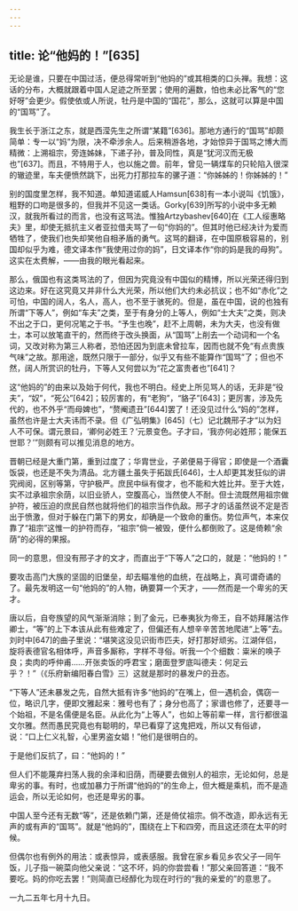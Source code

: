 ```yaml
---
---
---
```

title: 论“他妈的！”[635]
---




无论是谁，只要在中国过活，便总得常听到“他妈的”或其相类的口头禅。我想：这话的分布，大概就跟着中国人足迹之所至罢；使用的遍数，怕也未必比客气的“您好呀”会更少。假使依或人所说，牡丹是中国的“国花”，那么，这就可以算是中国的“国骂”了。

我生长于浙江之东，就是西滢先生之所谓“某籍”[636]。那地方通行的“国骂”却颇简单：专一以“妈”为限，决不牵涉余人。后来稍游各地，才始惊异于国骂之博大而精微：上溯祖宗，旁连姊妹，下递子孙，普及同性，真是“犹河汉而无极也”[637]。而且，不特用于人，也以施之兽。前年，曾见一辆煤车的只轮陷入很深的辙迹里，车夫便愤然跳下，出死力打那拉车的骡子道：“你姊姊的！你姊姊的！”

别的国度里怎样，我不知道。单知道诺威人Hamsun[638]有一本小说叫《饥饿》，粗野的口吻是很多的，但我并不见这一类话。Gorky[639]所写的小说中多无赖汉，就我所看过的而言，也没有这骂法。惟独Artzybashev[640]在《工人绥惠略夫》里，却使无抵抗主义者亚拉借夫骂了一句“你妈的”。但其时他已经决计为爱而牺牲了，使我们也失却笑他自相矛盾的勇气。这骂的翻译，在中国原极容易的，别国却似乎为难，德文译本作“我使用过你的妈”，日文译本作“你的妈是我的母狗”。这实在太费解，——由我的眼光看起来。

那么，俄国也有这类骂法的了，但因为究竟没有中国似的精博，所以光荣还得归到这边来。好在这究竟又并非什么大光荣，所以他们大约未必抗议；也不如“赤化”之可怕，中国的阔人，名人，高人，也不至于骇死的。但是，虽在中国，说的也独有所谓“下等人”，例如“车夫”之类，至于有身分的上等人，例如“士大夫”之类，则决不出之于口，更何况笔之于书。“予生也晚”，赶不上周朝，未为大夫，也没有做士，本可以放笔直干的，然而终于改头换面，从“国骂”上削去一个动词和一个名词，又改对称为第三人称者，恐怕还因为到底未曾拉车，因而也就不免“有点贵族气味”之故。那用途，既然只限于一部分，似乎又有些不能算作“国骂”了；但也不然，阔人所赏识的牡丹，下等人又何尝以为“花之富贵者也”[641]？

这“他妈的”的由来以及始于何代，我也不明白。经史上所见骂人的话，无非是“役夫”，“奴”，“死公”[642]；较厉害的，有“老狗”，“貉子”[643]；更厉害，涉及先代的，也不外乎“而母婢也”，“赘阉遗丑”[644]罢了！还没见过什么“妈的”怎样，虽然也许是士大夫讳而不录。但《广弘明集》[645]（七）记北魏邢子才“以为妇人不可保。谓元景曰，‘卿何必姓王？’元景变色。子才曰，‘我亦何必姓邢；能保五世耶？’”则颇有可以推见消息的地方。

晋朝已经是大重门第，重到过度了；华胄世业，子弟便易于得官；即使是一个酒囊饭袋，也还是不失为清品。北方疆土虽失于拓跋氏[646]，士人却更其发狂似的讲究阀阅，区别等第，守护极严。庶民中纵有俊才，也不能和大姓比并。至于大姓，实不过承祖宗余荫，以旧业骄人，空腹高心，当然使人不耐。但士流既然用祖宗做护符，被压迫的庶民自然也就将他们的祖宗当作仇敌。邢子才的话虽然说不定是否出于愤激，但对于躲在门第下的男女，却确是一个致命的重伤。势位声气，本来仅靠了“祖宗”这惟一的护符而存，“祖宗”倘一被毁，便什么都倒败了。这是倚赖“余荫”的必得的果报。

同一的意思，但没有邢子才的文才，而直出于“下等人”之口的，就是：“他妈的！”

要攻击高门大族的坚固的旧堡垒，却去瞄准他的血统，在战略上，真可谓奇谲的了。最先发明这一句“他妈的”的人物，确要算一个天才，——然而是一个卑劣的天才。

唐以后，自夸族望的风气渐渐消除；到了金元，已奉夷狄为帝王，自不妨拜屠沽作卿士，“等”的上下本该从此有些难定了，但偏还有人想辛辛苦苦地爬进“上等”去。刘时中[647]的曲子里说：“堪笑这没见识街市匹夫，好打那好顽劣。江湖伴侣，旋将表德官名相体呼，声音多厮称，字样不寻俗。听我一个个细数：粜米的唤子良；卖肉的呼仲甫……开张卖饭的呼君宝；磨面登罗底叫德夫：何足云乎？！”（《乐府新编阳春白雪》三）这就是那时的暴发户的丑态。

“下等人”还未暴发之先，自然大抵有许多“他妈的”在嘴上，但一遇机会，偶窃一位，略识几字，便即文雅起来：雅号也有了；身分也高了；家谱也修了，还要寻一个始祖，不是名儒便是名臣。从此化为“上等人”，也如上等前辈一样，言行都很温文尔雅。然而愚民究竟也有聪明的，早已看穿了这鬼把戏，所以又有俗谚，说：“口上仁义礼智，心里男盗女娼！”他们是很明白的。

于是他们反抗了，曰：“他妈的！”

但人们不能蔑弃扫荡人我的余泽和旧荫，而硬要去做别人的祖宗，无论如何，总是卑劣的事。有时，也或加暴力于所谓“他妈的”的生命上，但大概是乘机，而不是造运会，所以无论如何，也还是卑劣的事。

中国人至今还有无数“等”，还是依赖门第，还是倚仗祖宗。倘不改造，即永远有无声的或有声的“国骂”。就是“他妈的”，围绕在上下和四旁，而且这还须在太平的时候。

但偶尔也有例外的用法：或表惊异，或表感服。我曾在家乡看见乡农父子一同午饭，儿子指一碗菜向他父亲说：“这不坏，妈的你尝尝看！”那父亲回答道：“我不要吃。妈的你吃去罢！”则简直已经醇化为现在时行的“我的亲爱的”的意思了。

一九二五年七月十九日。
